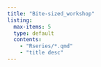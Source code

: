 ```yaml
---
title: "Bite-sized_workshop"
listing: 
  max-items: 5
  type: default
  contents: 
    - "Rseries/*.qmd"
    - "title desc"
---
```


